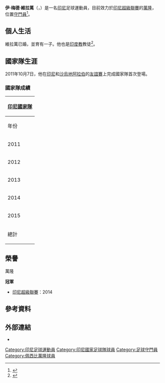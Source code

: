 {{Infobox football biography
| name         = 伊·梅德·維拉萬<br />''I Made Wirawan''
| image        = 
| image_size = 
| caption      = 
| fullname     = I Made Wirawan
| birth_date   = {{birth date and age|1981|12|1}}
| birth_place  = [[印尼|印尼]]{{link-en|吉安雅|Gianyar Regency}}
| height       = {{height|m=1.81}}
| position     = [[守門員|守門員]]
| currentclub  = [[萬隆足球俱樂部|萬隆]]
| clubnumber   = 78
| youthyears1  = 
| youthclubs1  = [[吉安雅足球俱樂部|吉安雅]]
| youthyears2  = 
| youthclubs2  = [[萬隆足球俱樂部|萬隆]]
| years1 = 2002–2004 
| clubs1 = [[丹帕沙足球俱樂部|丹帕沙]]
| caps1  = 36 
| goals1 = 0
| years2 = 2005–2006 
| clubs2 = [[雅庫西默足球俱樂部|巴東]] 
| caps2  = 42 
| goals2 = 0
| years3 = 2007–2012 
| clubs3 = [[巴厘巴板足球俱樂部|巴厘巴板]] 
| caps3  = 139 
| goals3 = 0
| years4 = 2012–
| clubs4 = [[萬隆足球俱樂部|萬隆]]
| caps4  = 54
| goals4 = 0
| nationalyears1 = 2011–
| nationalteam1  = [[印尼國家足球隊|印尼]]
| nationalcaps1  = 11
| nationalgoals1 = 0
| pcupdate       = 2015年4月7日
| ntupdate       = 2015年3月30日
}}
'''伊·梅德·維拉萬'''（{{lang-en|'''I Made Wirawan'''}}，{{bd|1981年|12月1日|catIdx=Wirawan, I Made}}）是一名[[印尼|印尼]]足球運動員，目前效力於[[印尼超級聯賽|印尼超級聯賽]]的[[萬隆足球俱樂部|萬隆]]，位置[[守門員|守門員]]<ref>{{Cite web |url=http://www.goal.com/en/people/indonesia/26444/i-made-wirawan |title=存档副本 |accessdate=2015-04-17 |archive-date=2012-10-09 |archive-url=https://web.archive.org/web/20121009071209/http://www.goal.com/en/people/indonesia/26444/i-made-wirawan |dead-url=no }}</ref>。 

== 個人生活 ==
維拉萬已婚，並育有一子。他也是[[印度教|印度教]]教徒<ref>{{cite web |url=http://sidomi.com/207725/persib-libur-i-made-wirawan-nikmati-waktu-bersama-sang-bayi/ |title=Persib Libur, I Made Wirawan Nikmati Waktu Bersama Sang Bayi |work=Sidomi News |author=Iswara N. Raditya |date=2013-08-01 |accessdate=2014-12-08 |language=id |archive-url=https://web.archive.org/web/20141213043154/http://sidomi.com/207725/persib-libur-i-made-wirawan-nikmati-waktu-bersama-sang-bayi/ |archive-date=2014-12-13 |dead-url=yes }}</ref>。

== 國家隊生涯 ==
2011年10月7日，他在[[印尼國家足球隊|印尼]]和[[沙烏地阿拉伯國家足球隊|沙烏地阿拉伯]]的[[友誼賽|友誼賽]]上完成國家隊首次登場。

=== 國家隊成績 ===
{| class="wikitable" style="text-align:center"
|-
! colspan=3 | [[印尼國家足球隊|印尼國家隊]]
|-
!年份!!出賽!!進球
|-
|2011||1||0
|-
|2012||0||0
|-
|2013||5||0
|-
|2014||3||0
|-
|2015||2||0
|-
!總計||11||0
|}

== 榮譽 ==
;萬隆
'''冠軍'''
* [[印尼超級聯賽|印尼超級聯賽]]：2014

== 參考資料 ==
{{reflist}}

== 外部連結 ==
* {{Soccerway|made-wirawan/48364|I Made Wirawan|}}

{{DEFAULTSORT:Wirawan, I Made}}
[[Category:印尼足球運動員|Category:印尼足球運動員]]
[[Category:印尼國家足球隊球員|Category:印尼國家足球隊球員]]
[[Category:足球守門員|Category:足球守門員]]
[[Category:佩西比萬隆球員|Category:佩西比萬隆球員]]